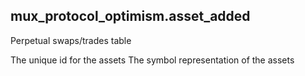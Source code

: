 ## mux_protocol_optimism.asset_added 
Perpetual swaps/trades table


<ParamField path="id">
The unique id for the assets
</ParamField>
<ParamField path="symbol">
The symbol representation of the assets
</ParamField>
